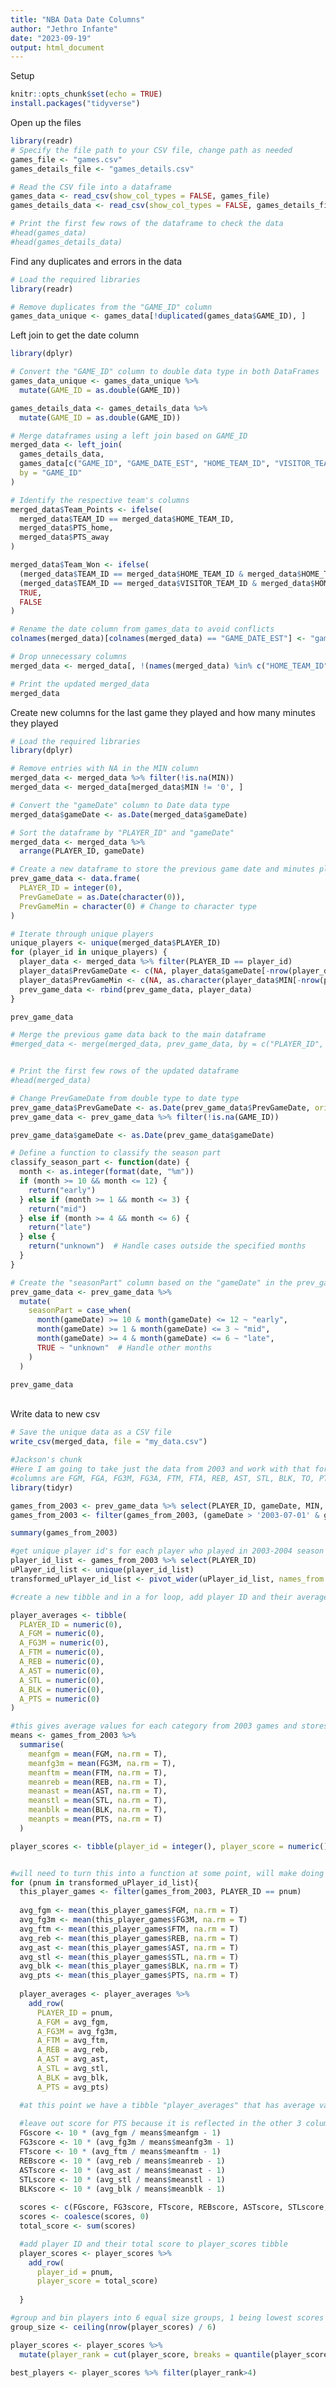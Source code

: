 ---
title: "NBA Data Date Columns"
author: "Jethro Infante"
date: "2023-09-19"
output: html_document
---

Setup

```{r setup, include=FALSE}
knitr::opts_chunk$set(echo = TRUE)
install.packages("tidyverse")
```

Open up the files

```{r}
library(readr)
# Specify the file path to your CSV file, change path as needed
games_file <- "games.csv"
games_details_file <- "games_details.csv" 

# Read the CSV file into a dataframe
games_data <- read_csv(show_col_types = FALSE, games_file)
games_details_data <- read_csv(show_col_types = FALSE, games_details_file)

# Print the first few rows of the dataframe to check the data
#head(games_data)
#head(games_details_data)
```

Find any duplicates and errors in the data

```{r}
# Load the required libraries
library(readr)

# Remove duplicates from the "GAME_ID" column
games_data_unique <- games_data[!duplicated(games_data$GAME_ID), ]
```

Left join to get the date column

```{r}
library(dplyr)

# Convert the "GAME_ID" column to double data type in both DataFrames
games_data_unique <- games_data_unique %>%
  mutate(GAME_ID = as.double(GAME_ID))

games_details_data <- games_details_data %>%
  mutate(GAME_ID = as.double(GAME_ID))

# Merge dataframes using a left join based on GAME_ID
merged_data <- left_join(
  games_details_data,
  games_data[c("GAME_ID", "GAME_DATE_EST", "HOME_TEAM_ID", "VISITOR_TEAM_ID", "PTS_home", "PTS_away", "HOME_TEAM_WINS")],
  by = "GAME_ID"
)

# Identify the respective team's columns
merged_data$Team_Points <- ifelse(
  merged_data$TEAM_ID == merged_data$HOME_TEAM_ID,
  merged_data$PTS_home,
  merged_data$PTS_away
)

merged_data$Team_Won <- ifelse(
  (merged_data$TEAM_ID == merged_data$HOME_TEAM_ID & merged_data$HOME_TEAM_WINS == 1) |
  (merged_data$TEAM_ID == merged_data$VISITOR_TEAM_ID & merged_data$HOME_TEAM_WINS == 0),
  TRUE,
  FALSE
)

# Rename the date column from games_data to avoid conflicts
colnames(merged_data)[colnames(merged_data) == "GAME_DATE_EST"] <- "gameDate"

# Drop unnecessary columns
merged_data <- merged_data[, !(names(merged_data) %in% c("HOME_TEAM_ID", "VISITOR_TEAM_ID", "PTS_home", "PTS_away", "HOME_TEAM_WINS", "NICKNAME", "START_POSITION", "COMMENT"))]

# Print the updated merged_data
merged_data
```

Create new columns for the last game they played and how many minutes they played

```{r}
# Load the required libraries
library(dplyr)

# Remove entries with NA in the MIN column
merged_data <- merged_data %>% filter(!is.na(MIN))
merged_data <- merged_data[merged_data$MIN != '0', ]

# Convert the "gameDate" column to Date data type
merged_data$gameDate <- as.Date(merged_data$gameDate)

# Sort the dataframe by "PLAYER_ID" and "gameDate"
merged_data <- merged_data %>%
  arrange(PLAYER_ID, gameDate)

# Create a new dataframe to store the previous game date and minutes played
prev_game_data <- data.frame(
  PLAYER_ID = integer(0),
  PrevGameDate = as.Date(character(0)),
  PrevGameMin = character(0) # Change to character type
)

# Iterate through unique players
unique_players <- unique(merged_data$PLAYER_ID)
for (player_id in unique_players) {
  player_data <- merged_data %>% filter(PLAYER_ID == player_id)
  player_data$PrevGameDate <- c(NA, player_data$gameDate[-nrow(player_data)])
  player_data$PrevGameMin <- c(NA, as.character(player_data$MIN[-nrow(player_data)])) # Convert to character
  prev_game_data <- rbind(prev_game_data, player_data)
}

prev_game_data

# Merge the previous game data back to the main dataframe
#merged_data <- merge(merged_data, prev_game_data, by = c("PLAYER_ID", "gameDate"), all.x = TRUE)


# Print the first few rows of the updated dataframe
#head(merged_data)
```

```{r}
# Change PrevGameDate from double type to date type
prev_game_data$PrevGameDate <- as.Date(prev_game_data$PrevGameDate, origin = "1970-01-01")
prev_game_data <- prev_game_data %>% filter(!is.na(GAME_ID))

prev_game_data$gameDate <- as.Date(prev_game_data$gameDate)

# Define a function to classify the season part
classify_season_part <- function(date) {
  month <- as.integer(format(date, "%m"))
  if (month >= 10 && month <= 12) {
    return("early")
  } else if (month >= 1 && month <= 3) {
    return("mid")
  } else if (month >= 4 && month <= 6) {
    return("late")
  } else {
    return("unknown")  # Handle cases outside the specified months
  }
}

# Create the "seasonPart" column based on the "gameDate" in the prev_game_data dataframe
prev_game_data <- prev_game_data %>%
  mutate(
    seasonPart = case_when(
      month(gameDate) >= 10 & month(gameDate) <= 12 ~ "early",
      month(gameDate) >= 1 & month(gameDate) <= 3 ~ "mid",
      month(gameDate) >= 4 & month(gameDate) <= 6 ~ "late",
      TRUE ~ "unknown"  # Handle other months
    )
  )

prev_game_data
```

\
Write data to new csv

```{r}
# Save the unique data as a CSV file
write_csv(merged_data, file = "my_data.csv")
```

```{r}
#Jackson's chunk
#Here I am going to take just the data from 2003 and work with that for now. 
#columns are FGM, FGA, FG3M, FG3A, FTM, FTA, REB, AST, STL, BLK, TO, PTS
library(tidyr)

games_from_2003 <- prev_game_data %>% select(PLAYER_ID, gameDate, MIN, FGM, FGA, FG3M, FG3A, FTM, FTA, REB, AST, STL, BLK, TO, PTS) 
games_from_2003 <- filter(games_from_2003, (gameDate > '2003-07-01' & gameDate < '2004-06-30') & MIN > 0:01)

summary(games_from_2003)

#get unique player id's for each player who played in 2003-2004 season
player_id_list <- games_from_2003 %>% select(PLAYER_ID)
uPlayer_id_list <- unique(player_id_list)
transformed_uPlayer_id_list <- pivot_wider(uPlayer_id_list, names_from = PLAYER_ID, values_from = PLAYER_ID)

#create a new tibble and in a for loop, add player ID and their average in important categories to a row in the tibble

player_averages <- tibble(
  PLAYER_ID = numeric(0),
  A_FGM = numeric(0), 
  A_FG3M = numeric(0),
  A_FTM = numeric(0),
  A_REB = numeric(0),
  A_AST = numeric(0),
  A_STL = numeric(0),
  A_BLK = numeric(0), 
  A_PTS = numeric(0)
)

#this gives average values for each category from 2003 games and stores them in a tibble. 
means <- games_from_2003 %>%
  summarise(
    meanfgm = mean(FGM, na.rm = T),
    meanfg3m = mean(FG3M, na.rm = T),
    meanftm = mean(FTM, na.rm = T), 
    meanreb = mean(REB, na.rm = T),
    meanast = mean(AST, na.rm = T), 
    meanstl = mean(STL, na.rm = T),
    meanblk = mean(BLK, na.rm = T), 
    meanpts = mean(PTS, na.rm = T)
  )

player_scores <- tibble(player_id = integer(), player_score = numeric())


#will need to turn this into a function at some point, will make doing this for each year really easy
for (pnum in transformed_uPlayer_id_list){
  this_player_games <- filter(games_from_2003, PLAYER_ID == pnum)
  
  avg_fgm <- mean(this_player_games$FGM, na.rm = T)
  avg_fg3m <- mean(this_player_games$FG3M, na.rm = T)
  avg_ftm <- mean(this_player_games$FTM, na.rm = T)
  avg_reb <- mean(this_player_games$REB, na.rm = T)
  avg_ast <- mean(this_player_games$AST, na.rm = T)
  avg_stl <- mean(this_player_games$STL, na.rm = T)
  avg_blk <- mean(this_player_games$BLK, na.rm = T)
  avg_pts <- mean(this_player_games$PTS, na.rm = T)
  
  player_averages <- player_averages %>% 
    add_row(
      PLAYER_ID = pnum, 
      A_FGM = avg_fgm, 
      A_FG3M = avg_fg3m, 
      A_FTM = avg_ftm, 
      A_REB = avg_reb, 
      A_AST = avg_ast, 
      A_STL = avg_stl, 
      A_BLK = avg_blk, 
      A_PTS = avg_pts)

  #at this point we have a tibble "player_averages" that has average value in each column for each player in 2003.We now want to find "player rating" which will be calculated by percent better or worse than average in each category. 
  
  #leave out score for PTS because it is reflected in the other 3 columns, FGM, FG3M, FTM
  FGscore <- 10 * (avg_fgm / means$meanfgm - 1)
  FG3score <- 10 * (avg_fg3m / means$meanfg3m - 1)
  FTscore <- 10 * (avg_ftm / means$meanftm - 1)
  REBscore <- 10 * (avg_reb / means$meanreb - 1)
  ASTscore <- 10 * (avg_ast / means$meanast - 1)
  STLscore <- 10 * (avg_stl / means$meanstl - 1)
  BLKscore <- 10 * (avg_blk / means$meanblk - 1)
  
  scores <- c(FGscore, FG3score, FTscore, REBscore, ASTscore, STLscore, BLKscore)
  scores <- coalesce(scores, 0)
  total_score <- sum(scores)

  #add player ID and their total score to player_scores tibble
  player_scores <- player_scores %>%
    add_row(
      player_id = pnum, 
      player_score = total_score)
  
  }

#group and bin players into 6 equal size groups, 1 being lowest scores and 6 being highest.
group_size <- ceiling(nrow(player_scores) / 6)

player_scores <- player_scores %>% 
  mutate(player_rank = cut(player_score, breaks = quantile(player_score, probs = seq(0,1,length.out = 6)), labels = FALSE))

best_players <- player_scores %>% filter(player_rank>4)
```


